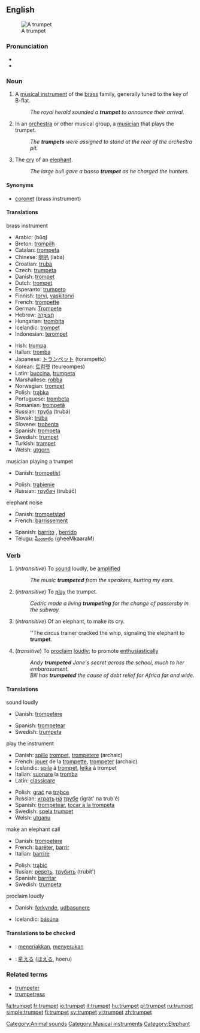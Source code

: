 {{wikipedia}}
==English==
[[Image:Trumpet.jpg|thumb|right|A trumpet]]

===Pronunciation===
*{{IPA|/ˈtrʌmpət/}}
*{{SAMPA|/"trVmp@t/}}

===Noun===
{{en-noun}}

# A [[musical instrument]] of the [[brass]] family, generally tuned to the key of B-flat.
#:''The royal herald sounded a '''trumpet''' to announce their arrival.''
# In an [[orchestra]] or other musical group, a [[musician]] that plays the trumpet.
#:''The '''trumpets''' were assigned to stand at the rear of the orchestra pit.''
# The [[cry]] of an [[elephant]].
#:''The large bull gave a basso '''trumpet''' as he charged the hunters.''

====Synonyms====
*[[coronet]] (brass instrument)

====Translations====
;brass instrument
{{top}}
*Arabic: {{ARchar|[[بوق]]}} (būq)
*Breton: [[trompilh]]
*Catalan: [[trompeta]] {{f}}
*Chinese: [[喇叭]] (laba)
*Croatian: [[truba]] {{f}}
*Czech: [[trumpeta]] {{f}}
*Danish: [[trompet]] {{c}}
*Dutch: [[trompet]] {{f}}
*Esperanto: [[trumpeto]]
*Finnish: [[torvi]], [[vaskitorvi]]
*French: [[trompette]] {{f}}
*German: [[Trompete]] {{f}}
*Hebrew: [[חצוצרה|חֲצוֹצְרָה]] {{f}}
*Hungarian: [[trombita]]
*Icelandic: [[trompet]] {{m}}
*Indonesian: [[terompet]]
{{mid}}
*Irish: [[trumpa]] {{m}}
*Italian: [[tromba]] {{f}}
*Japanese: [[トランペット]] (torampetto)
*Korean: [[트럼펫]] (teureompes)
*Latin: [[buccina]], [[trumpeta]]
*Marshallese: [[robba]]
*Norwegian: [[trompet]] {{c}}
*Polish: [[trąbka]] {{f}}
*Portuguese: [[trombeta]]
*Romanian: [[trompetă]] {{f}}
*Russian: [[труба]] (trubá) {{f}}
*Slovak: [[trúba]] {{f}}
*Slovene: [[trobenta]] {{f}}
*Spanish: [[trompeta]] {{f}}
*Swedish: [[#Swedish|trumpet]] {{c}}
*Turkish: [[trampet]]
*Welsh: [[utgorn]] {{m}}
{{bottom}}

;musician playing a trumpet
{{top}}
*Danish: [[trompetist]]
{{mid}}
*Polish: [[trąbienie]] {{n}}
*Russian: [[трубач]] (trubáč) {{m}}
{{bottom}}

;elephant noise
{{top}}
*Danish: [[trompetstød]]
*French: [[barrissement]]
{{mid}}
*Spanish: [[barrito]] {{m}}, [[berrido]] {{m}}
*Telugu: [[ఘీంకారం]] (gheeMkaaraM)
{{bottom}}

===Verb===
{{en-verb}}
# (''intransitive'') To [[sound]] loudly, be [[amplified]]
#:''The music '''trumpeted''' from the speakers, hurting my ears.''
# (''intransitive'') To [[play]] the trumpet.
#:''Cedric made a living '''trumpeting''' for the change of passersby in the subway.''
# (''intransitive'') Of an elephant, to make its cry.
#:''The circus trainer cracked the whip, signaling the elephant to '''trumpet'''.
# (''transitive'') To [[proclaim]] [[loudly]]; to promote [[enthusiastic]]ally
#:''Andy '''trumpeted''' Jane's secret across the school, much to her embarassment.''
#:''Bill has '''trumpeted''' the cause of debt relief for Africa far and wide.''

====Translations====
;sound loudly
{{top}}
*Danish: [[trompetere]]
{{mid}}
*Spanish: [[trompetear]] 
*Swedish: [[trumpeta]] 
{{bottom}}

;play the instrument
{{top}}
*Danish: [[spille]] [[trompet]], [[trompetere]] (archaic)
*French: [[jouer]] de la [[trompette]], [[trompeter]] (archaic)
*Icelandic: [[spila]] á [[trompet]], [[leika]] á trompet
*Italian: [[suonare]] la [[tromba]]
*Latin: [[classicare]]
{{mid}}
*Polish: [[grać]] na [[trąbka|trąbce]] 
*Russian: [[играть]] [[на]] [[труба|трубе]] (igrát' na trub'é)
*Spanish: [[trompetear]], [[tocar a la trompeta]]
*Swedish: [[spela trumpet]]
*Welsh: [[utganu]]
{{bottom}}

;make an elephant call
{{top}}
*Danish: [[trompetere]]
*French: [[baréter]], [[barrir]]
*Italian: [[barrire]]
{{mid}}
*Polish: [[trąbić]]
*Rusian: [[реветь]], [[трубить]] (trubít')
*Spanish: [[barritar]]
*Swedish: [[trumpeta]]
{{bottom}}

;proclaim loudly
{{top}}
*Danish: [[forkynde]], [[udbasunere]]
{{mid}}
*Icelandic: [[básúna]]
{{bottom}}

====Translations to be checked====
{{checktrans}}
*{{ttbc|Indonesian}}: [[teriak|meneriakkan]], [[seru|menyerukan]]
*{{ttbc|Japanese}}: [[吼える]] ([[ほえる]], hoeru)

===Related terms===
*[[trumpeter]]
*[[trumpetress]]

[[Category:Animal sounds]]
[[Category:Musical instruments]]
[[Category:Elephant]]

[[fa:trumpet]]
[[fr:trumpet]]
[[io:trumpet]]
[[it:trumpet]]
[[hu:trumpet]]
[[pl:trumpet]]
[[ru:trumpet]]
[[simple:trumpet]]
[[fi:trumpet]]
[[sv:trumpet]]
[[vi:trumpet]]
[[zh:trumpet]]